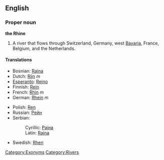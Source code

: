 ==English==
{{wikipedia}}
===Proper noun===
'''the Rhine'''

#A river that flows through Switzerland, Germany, west [[Bavaria]], France, Belgium, and the Netherlands.

====Translations====
{{top}}
*Bosnian: [[Rajna]] {{f}}
*Dutch: [[Rijn]] ''m''
*[[Esperanto]]: [[Rejno]]
*Finnish: [[Rein#Finnish|Rein]]
*French: [[Rhin]] ''m''
*German: [[Rhein]] ''m''
{{mid}}
*Polish: [[Ren#Polish|Ren]]
*Russian: [[Рейн]]
*Serbian:
*:Cyrillic: [[Рајна]] {{f}}
*:Latin: [[Rajna#Serbian|Rajna]] {{f}}
*Swedish: [[Rhen]]
{{bottom}}

[[Category:Exonyms]]
[[Category:Rivers]]